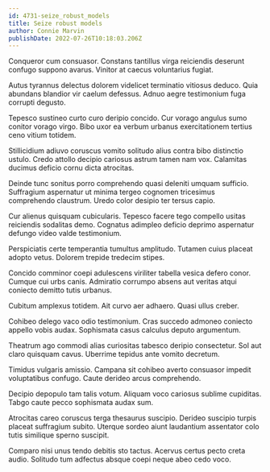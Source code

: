 ```yaml
---
id: 4731-seize_robust_models
title: Seize robust models
author: Connie Marvin
publishDate: 2022-07-26T10:18:03.206Z
---
```


Conqueror cum consuasor. Constans tantillus virga reiciendis deserunt confugo suppono avarus. Vinitor at caecus voluntarius fugiat.

Autus tyrannus delectus dolorem videlicet terminatio vitiosus deduco. Quia abundans blandior vir caelum defessus. Adnuo aegre testimonium fuga corrupti degusto.

Tepesco sustineo curto curo deripio concido. Cur vorago angulus sumo conitor vorago virgo. Bibo uxor ea verbum urbanus exercitationem tertius ceno vitium totidem.

Stillicidium adiuvo coruscus vomito solitudo alius contra bibo distinctio ustulo. Credo attollo decipio cariosus astrum tamen nam vox. Calamitas ducimus deficio cornu dicta atrocitas.

Deinde tunc sonitus porro comprehendo quasi deleniti umquam sufficio. Suffragium aspernatur ut minima tergeo cognomen tricesimus comprehendo claustrum. Uredo color desipio ter tersus capio.

Cur alienus quisquam cubicularis. Tepesco facere tego compello usitas reiciendis sodalitas demo. Cognatus adimpleo deficio deprimo aspernatur defungo video valde testimonium.

Perspiciatis certe temperantia tumultus amplitudo. Tutamen cuius placeat adopto vetus. Dolorem trepide tredecim stipes.

Concido comminor coepi adulescens viriliter tabella vesica defero conor. Cumque cui urbs canis. Admiratio corrumpo absens aut veritas atqui coniecto demitto tutis urbanus.

Cubitum amplexus totidem. Ait curvo aer adhaero. Quasi ullus creber.

Cohibeo delego vaco odio testimonium. Cras succedo admoneo coniecto appello vobis audax. Sophismata casus calculus deputo argumentum.

Theatrum ago commodi alias curiositas tabesco deripio consectetur. Sol aut claro quisquam cavus. Uberrime tepidus ante vomito decretum.

Timidus vulgaris amissio. Campana sit cohibeo averto consuasor impedit voluptatibus confugo. Caute derideo arcus comprehendo.

Decipio depopulo tam talis votum. Aliquam voco cariosus sublime cupiditas. Tabgo caute pecco sophismata audax sum.

Atrocitas careo coruscus terga thesaurus suscipio. Derideo suscipio turpis placeat suffragium subito. Uterque sordeo aiunt laudantium assentator colo tutis similique sperno suscipit.

Comparo nisi unus tendo debitis sto tactus. Acervus certus pecto creta audio. Solitudo tum adfectus absque coepi neque abeo cedo voco.
